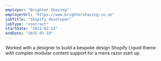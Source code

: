 ```yaml
---
employer: "Brighter Shaving"
employerUrl: "https://www.brightershaving.co.uk"
jobTitle: "Shopify developer"
jobType: "contract"
startDate: "2021-02-22"
endDate: "2021-03-19"
---
```


Worked with a designer to build a bespoke design Shopify Liquid theme with complex modular content support for a mens razor start up.
